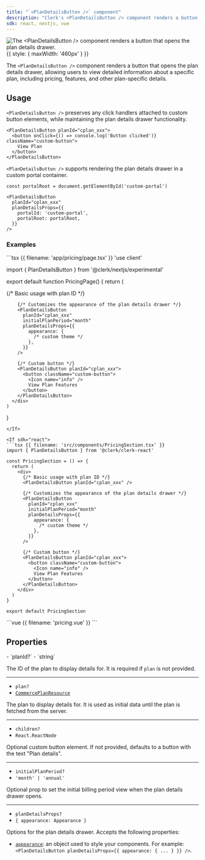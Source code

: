 ```yaml
---
title: "`<PlanDetailsButton />` component"
description: "Clerk's <PlanDetailsButton /> component renders a button that opens the plan details drawer."
sdk: react, nextjs, vue
---
```


![The \<PlanDetailsButton /> component renders a button that opens the plan details drawer.](/docs/images/ui-components/plan-details-button.png){{ style: { maxWidth: '460px' } }}

The `<PlanDetailsButton />` component renders a button that opens the plan details drawer, allowing users to view detailed information about a specific plan, including pricing, features, and other plan-specific details.

<Include src="_partials/billing/billing-experimental" />

## Usage

`<PlanDetailsButton />` preserves any click handlers attached to custom button elements, while maintaining the plan details drawer functionality.

```tsx
<PlanDetailsButton planId="cplan_xxx">
  <button onClick={() => console.log('Button clicked')} className="custom-button">
    View Plan
  </button>
</PlanDetailsButton>
```

`<PlanDetailsButton />` supports rendering the plan details drawer in a custom portal container.

```tsx {{ prettier: false }}
const portalRoot = document.getElementById('custom-portal')

<PlanDetailsButton
  planId="cplan_xxx"
  planDetailsProps={{
    portalId: 'custom-portal',
    portalRoot: portalRoot,
  }}
/>
```

### Examples

<If sdk="nextjs">
  ```tsx {{ filename: 'app/pricing/page.tsx' }}
  'use client'

  import { PlanDetailsButton } from '@clerk/nextjs/experimental'

  export default function PricingPage() {
    return (
      <div>
        {/* Basic usage with plan ID */}
        <PlanDetailsButton planId="cplan_xxx" />

        {/* Customizes the appearance of the plan details drawer */}
        <PlanDetailsButton
          planId="cplan_xxx"
          initialPlanPeriod="month"
          planDetailsProps={{
            appearance: {
              /* custom theme */
            },
          }}
        />

        {/* Custom button */}
        <PlanDetailsButton planId="cplan_xxx">
          <button className="custom-button">
            <Icon name="info" />
            View Plan Features
          </button>
        </PlanDetailsButton>
      </div>
    )
  }
  ```
</If>

<If sdk="react">
  ```tsx {{ filename: 'src/components/PricingSection.tsx' }}
  import { PlanDetailsButton } from '@clerk/clerk-react'

  const PricingSection = () => {
    return (
      <div>
        {/* Basic usage with plan ID */}
        <PlanDetailsButton planId="cplan_xxx" />

        {/* Customizes the appearance of the plan details drawer */}
        <PlanDetailsButton
          planId="cplan_xxx"
          initialPlanPeriod="month"
          planDetailsProps={{
            appearance: {
              /* custom theme */
            },
          }}
        />

        {/* Custom button */}
        <PlanDetailsButton planId="cplan_xxx">
          <button className="custom-button">
            <Icon name="info" />
            View Plan Features
          </button>
        </PlanDetailsButton>
      </div>
    )
  }

  export default PricingSection
  ```
</If>

<If sdk="vue">
  ```vue {{ filename: 'pricing.vue' }}
  <script setup lang="ts">
  import { PlanDetailsButton } from '@clerk/vue/experimental'
  </script>

  <template>
    <div>
      <!-- Basic usage with plan ID -->
      <PlanDetailsButton planId="cplan_xxx" />

      <!-- Customizes the appearance of the plan details drawer -->
      <PlanDetailsButton
        planId="cplan_xxx"
        initialPlanPeriod="month"
        :planDetailsProps="{
          appearance: {
            /* custom theme */
          },
        }"
      />

      <!-- Custom button -->
      <PlanDetailsButton planId="cplan_xxx">
        <button class="custom-button">View Plan Features</button>
      </PlanDetailsButton>
    </div>
  </template>
  ```
</If>

## Properties

<Properties>
  - `planId?`
  - `string`

  The ID of the plan to display details for. It is required if `plan` is not provided.

  ---

  - `plan?`
  - <code>[CommercePlanResource](/docs/references/javascript/types/commerce-plan-resource)</code>

  The plan to display details for. It is used as initial data until the plan is fetched from the server.

  ---

  - `children?`
  - `React.ReactNode`

  Optional custom button element. If not provided, defaults to a button with the text "Plan details".

  ---

  - `initialPlanPeriod?`
  - `'month' | 'annual'`

  Optional prop to set the initial billing period view when the plan details drawer opens.

  ---

  - `planDetailsProps?`
  - `{ appearance: Appearance }`

  Options for the plan details drawer. Accepts the following properties:

  - [`appearance`](/docs/customization/overview): an object used to style your components. For example: `<PlanDetailsButton planDetailsProps={{ appearance: { ... } }} />`.
</Properties>
